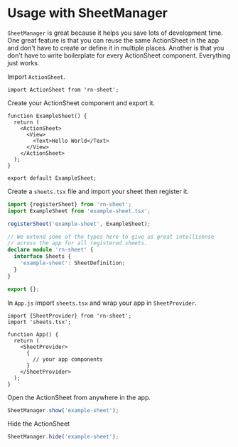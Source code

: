 # Usage with SheetManager

`SheetManager` is great because it helps you save lots of development time. One great feature is that you can reuse the same ActionSheet in the app and don't have to create or define it in multiple places. Another is that you don't have to write boilerplate for every ActionSheet component. Everything just works.

Import `ActionSheet`.

```tsx
import ActionSheet from 'rn-sheet';
```

Create your ActionSheet component and export it.

```tsx
function ExampleSheet() {
  return (
    <ActionSheet>
      <View>
        <Text>Hello World</Text>
      </View>
    </ActionSheet>
  );
}

export default ExampleSheet;
```

Create a `sheets.tsx` file and import your sheet then register it.

```ts
import {registerSheet} from 'rn-sheet';
import ExampleSheet from 'example-sheet.tsx';

registerSheet('example-sheet', ExampleSheet);

// We extend some of the types here to give us great intellisense
// across the app for all registered sheets.
declare module 'rn-sheet' {
  interface Sheets {
    'example-sheet': SheetDefinition;
  }
}

export {};
```

In `App.js` import `sheets.tsx` and wrap your app in `SheetProvider`.

```tsx
import {SheetProvider} from 'rn-sheet';
import 'sheets.tsx';

function App() {
  return (
    <SheetProvider>
      {
        // your app components
      }
    </SheetProvider>
  );
}
```

Open the ActionSheet from anywhere in the app.

```jsx
SheetManager.show('example-sheet');
```

Hide the ActionSheet

```jsx
SheetManager.hide('example-sheet');
```
